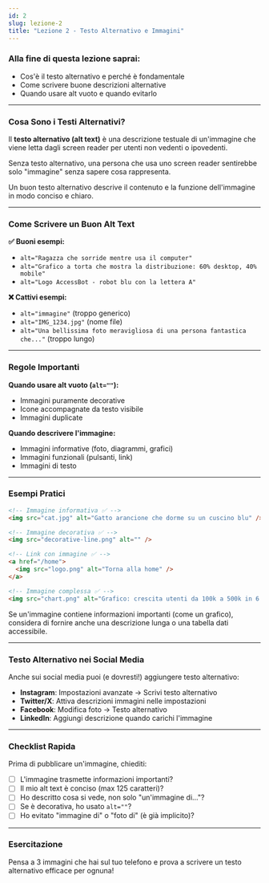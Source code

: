 ```yaml
---
id: 2
slug: lezione-2
title: "Lezione 2 - Testo Alternativo e Immagini"
---
```


### Alla fine di questa lezione saprai:

- Cos'è il testo alternativo e perché è fondamentale
- Come scrivere buone descrizioni alternative
- Quando usare alt vuoto e quando evitarlo

---

### Cosa Sono i Testi Alternativi?

Il **testo alternativo (alt text)** è una descrizione testuale di un'immagine che viene letta dagli screen reader per utenti non vedenti o ipovedenti.

Senza testo alternativo, una persona che usa uno screen reader sentirebbe solo "immagine" senza sapere cosa rappresenta.

<Banner type="info" title="Buone pratiche">
  Un buon testo alternativo descrive il contenuto e la funzione dell'immagine in
  modo conciso e chiaro.
</Banner>

---

### Come Scrivere un Buon Alt Text

**✅ Buoni esempi:**

- `alt="Ragazza che sorride mentre usa il computer"`
- `alt="Grafico a torta che mostra la distribuzione: 60% desktop, 40% mobile"`
- `alt="Logo AccessBot - robot blu con la lettera A"`

**❌ Cattivi esempi:**

- `alt="immagine"` (troppo generico)
- `alt="IMG_1234.jpg"` (nome file)
- `alt="Una bellissima foto meravigliosa di una persona fantastica che..."` (troppo lungo)

---

### Regole Importanti

**Quando usare alt vuoto (`alt=""`):**

- Immagini puramente decorative
- Icone accompagnate da testo visibile
- Immagini duplicate

**Quando descrivere l'immagine:**

- Immagini informative (foto, diagrammi, grafici)
- Immagini funzionali (pulsanti, link)
- Immagini di testo

---

### Esempi Pratici

```html
<!-- Immagine informativa ✅ -->
<img src="cat.jpg" alt="Gatto arancione che dorme su un cuscino blu" />

<!-- Immagine decorativa ✅ -->
<img src="decorative-line.png" alt="" />

<!-- Link con immagine ✅ -->
<a href="/home">
  <img src="logo.png" alt="Torna alla home" />
</a>

<!-- Immagine complessa ✅ -->
<img src="chart.png" alt="Grafico: crescita utenti da 100k a 500k in 6 mesi" />
```

<Banner type="info" title="Consiglio Pro">
  Se un'immagine contiene informazioni importanti (come un grafico), considera
  di fornire anche una descrizione lunga o una tabella dati accessibile.
</Banner>

---

### Testo Alternativo nei Social Media

Anche sui social media puoi (e dovresti!) aggiungere testo alternativo:

- **Instagram**: Impostazioni avanzate → Scrivi testo alternativo
- **Twitter/X**: Attiva descrizioni immagini nelle impostazioni
- **Facebook**: Modifica foto → Testo alternativo
- **LinkedIn**: Aggiungi descrizione quando carichi l'immagine

---

### Checklist Rapida

Prima di pubblicare un'immagine, chiediti:

- [ ] L'immagine trasmette informazioni importanti?
- [ ] Il mio alt text è conciso (max 125 caratteri)?
- [ ] Ho descritto cosa si vede, non solo "un'immagine di..."?
- [ ] Se è decorativa, ho usato `alt=""`?
- [ ] Ho evitato "immagine di" o "foto di" (è già implicito)?

---

### Esercitazione

Pensa a 3 immagini che hai sul tuo telefono e prova a scrivere un testo alternativo efficace per ognuna!
